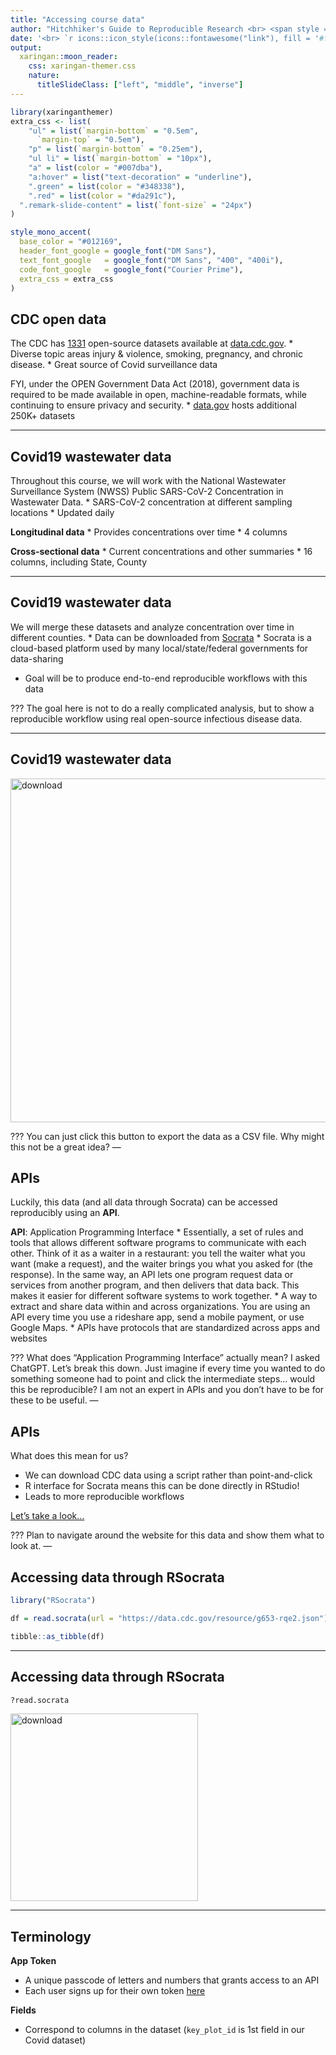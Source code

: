 ```yaml
---
title: "Accessing course data"
author: "Hitchhiker's Guide to Reproducible Research <br> <span style = 'font-size: 75%;'> Julia Wrobel and David Benkeser  </span>"
date: '<br> `r icons::icon_style(icons::fontawesome("link"), fill = '#ffffff')` [.white[Course Website]](https://bit.ly/sismid_hitchhikers)'
output:
  xaringan::moon_reader:
    css: xaringan-themer.css
    nature:
      titleSlideClass: ["left", "middle", "inverse"]
---
```


```r
library(xaringanthemer)
extra_css <- list(
    "ul" = list(`margin-bottom` = "0.5em",
      `margin-top` = "0.5em"),
  	"p" = list(`margin-bottom` = "0.25em"),
	"ul li" = list(`margin-bottom` = "10px"),
	"a" = list(color = "#007dba"),
	"a:hover" = list("text-decoration" = "underline"),
	".green" = list(color = "#348338"),
	".red" = list(color = "#da291c"),
  ".remark-slide-content" = list(`font-size` = "24px")
)

style_mono_accent(
  base_color = "#012169",
  header_font_google = google_font("DM Sans"),
  text_font_google   = google_font("DM Sans", "400", "400i"),
  code_font_google   = google_font("Courier Prime"),
  extra_css = extra_css
)
```
<style type="text/css">
.remark-slide-content {
    font-size: 24px
}
</style>

## CDC open data

The CDC has [1331](https://data.cdc.gov/browse) open-source datasets available at [data.cdc.gov](https://data.cdc.gov).
* Diverse topic areas injury & violence, smoking, pregnancy, and chronic disease.
* Great source of Covid surveillance data


FYI, under the OPEN Government Data Act (2018), government data is required to be made available in open, machine-readable formats, while continuing to ensure privacy and security.
* [data.gov](https://data.gov/) hosts additional 250K+ datasets

---


## Covid19 wastewater data

Throughout this course, we will work with the National Wastewater Surveillance System (NWSS) Public SARS-CoV-2 Concentration in Wastewater Data.
* SARS-CoV-2 concentration at different sampling locations
* Updated daily


__Longitudinal data__
* Provides concentrations over time 
* 4 columns



__Cross-sectional data__
* Current concentrations and other summaries
* 16 columns, including State, County

---


## Covid19 wastewater data

We will merge these datasets and analyze concentration over time in different counties. 
* Data can be downloaded from [Socrata](https://dev.socrata.com/foundry/data.cdc.gov/g653-rqe2)
  * Socrata is a cloud-based platform used by many local/state/federal governments for data-sharing

* Goal will be to produce end-to-end reproducible workflows with this data


???
The goal here is not to do a really complicated analysis, but to show a reproducible workflow using real open-source infectious disease data.

---

## Covid19 wastewater data

<img src="figures/CDC_download.png" alt="download" width="550" />

???
You can just click this button to export the data as a CSV file. Why might this not be a great idea?
---


## APIs

Luckily, this data (and all data through Socrata) can be accessed reproducibly using an **API**.

__API__: Application Programming Interface
* Essentially, a set of rules and tools that allows different software programs to communicate with each other. Think of it as a waiter in a restaurant: you tell the waiter what you want (make a request), and the waiter brings you what you asked for (the response). In the same way, an API lets one program request data or services from another program, and then delivers that data back. This makes it easier for different software systems to work together.
* A way to extract and share data within and across organizations. You are using an API every time you use a rideshare app, send a mobile payment, or use Google Maps. 
* APIs have protocols that are standardized across apps and websites

???
What does "Application Programming Interface" actually mean? I asked ChatGPT. Let's break this down. Just imagine if every time you wanted to do something someone had to point and click the intermediate steps... would this be reproducible?  I am not an expert in APIs and you don't have to be for these to be useful. 
---

## APIs

What does this mean for us?

* We can download CDC data using a script rather than point-and-click
* R interface for Socrata means this can be done directly in RStudio!
* Leads to more reproducible workflows

[Let's take a look...](https://data.cdc.gov/Public-Health-Surveillance/NWSS-Public-SARS-CoV-2-Concentration-in-Wastewater/g653-rqe2/about_data)

???
Plan to navigate around the website for this data and show them what to look at.
---

## Accessing data through RSocrata

```r
library("RSocrata")

df = read.socrata(url = "https://data.cdc.gov/resource/g653-rqe2.json")

tibble::as_tibble(df)
```

---


## Accessing data through RSocrata


```r
?read.socrata
```

<img src="figures/readsocrata_help" alt="download" width="300" />

---

## Terminology

__App Token__

* A unique passcode of letters and numbers that grants access to an API
* Each user signs up for their own token [here](https://data.cdc.gov/profile/edit/developer_settings)


__Fields__

* Correspond to columns in the dataset (`key_plot_id` is 1st field in our Covid dataset) 

